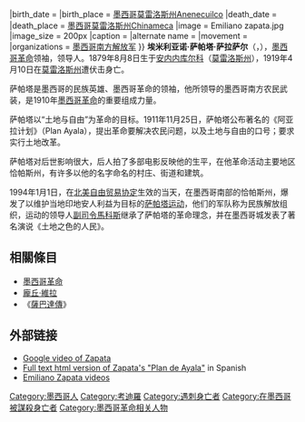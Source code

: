 {{Infobox person
|name           = 埃米利亚诺·萨帕塔{{-}}<small>{{lang|es|Emiliano Zapata Salazar}}</small>
|birth_date    = {{birth date|1879|8|8|mf=y}}
|birth_place   = [[墨西哥|墨西哥]][[莫雷洛斯州|莫雷洛斯州]]Anenecuilco
|death_date    = {{death date and age|1919|04|10|1879|08|08}}
|death_place   = [[墨西哥|墨西哥]][[莫雷洛斯州|莫雷洛斯州]]Chinameca
|image          = Emiliano zapata.jpg
|image_size     = 200px
|caption        = 
|alternate name = 
|movement       = 
|organizations  = [[墨西哥南方解放军|墨西哥南方解放军]]
}}
'''埃米利亚诺·萨帕塔·萨拉萨尔'''（{{lang-es|Emiliano Zapata Salazar}}，{{bd|1879年|8月8日|1919年|4月10日|catIdx=Zapata Salazar, Emiliano}}），[[墨西哥革命|墨西哥革命]]领袖，{{Link-en|墨西哥南方解放軍|Liberation Army of the South}}领导人。1879年8月8日生于[[安内内库尔科|安内内库尔科]]（[[莫雷洛斯州|莫雷洛斯州]]），1919年4月10日在[[莫雷洛斯州|莫雷洛斯州]]遭伏击身亡。

萨帕塔是墨西哥的民族英雄、墨西哥革命的领袖，他所领导的墨西哥南方农民武装，是1910年[[墨西哥革命|墨西哥革命]]的重要组成力量。

萨帕塔以“土地与自由”为革命的目标。1911年11月25日，萨帕塔公布著名的《阿亚拉计划》（Plan Ayala），提出革命要解决农民问题，以及土地与自由的口号；要求实行土地改革。

萨帕塔对后世影响很大，后人拍了多部电影反映他的生平，在他革命活动主要地区恰帕斯州，有许多以他的名字命名的村庄、街道和建筑。

1994年1月1日，在[[北美自由贸易协定|北美自由贸易协定]]生效的当天，在墨西哥南部的恰帕斯州，爆发了以维护当地印地安人利益为目标的[[萨帕塔运动|萨帕塔运动]]，他们的军队称为民族解放组织，运动的领导人[[副司令馬科斯|副司令馬科斯]]继承了萨帕塔的革命理念，并在墨西哥城发表了著名演说《土地之色的人民》。

== 相關條目 ==
*[[墨西哥革命|墨西哥革命]]
*[[龐丘·維拉|龐丘·維拉]]
*《[[薩巴達傳|薩巴達傳]]》

== 外部链接 ==
* [https://web.archive.org/web/20070311235552/http://video.google.com/videoplay?docid=2497849762552707502&q=Emiliano+Zapata Google video of Zapata]
* [https://web.archive.org/web/20070905192435/http://www.worldpolicy.org/globalrights/mexico/1911-zapata.html Full text html version of Zapata's "Plan de Ayala"] in Spanish
* [http://www.bibliotecas.tv/zapata/VIDEOS/index.html Emiliano Zapata videos] {{Wayback|url=http://www.bibliotecas.tv/zapata/VIDEOS/index.html |date=20070422081710 }}
{{墨西哥革命}}
{{Authority control}}
{{DEFAULTSORT:Zapata Salazar, Emiliano}}
[[Category:墨西哥人|Category:墨西哥人]]
[[Category:考迪羅|Category:考迪羅]]
[[Category:遇刺身亡者|Category:遇刺身亡者]]
[[Category:在墨西哥被謀殺身亡者|Category:在墨西哥被謀殺身亡者]]
[[Category:墨西哥革命相关人物|Category:墨西哥革命相关人物]]